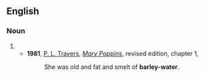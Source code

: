 {{also|barley water}}

==English==

===Noun===
{{en-noun|-}}
# {{alternative spelling of|barley water|lang=en}}
#* '''1981''', [[w:P. L. Travers|P. L. Travers]], [[w:Mary Poppins|''Mary Poppins'']], revised edition, chapter 1,
#*: She was old and fat and smelt of '''barley-water'''.